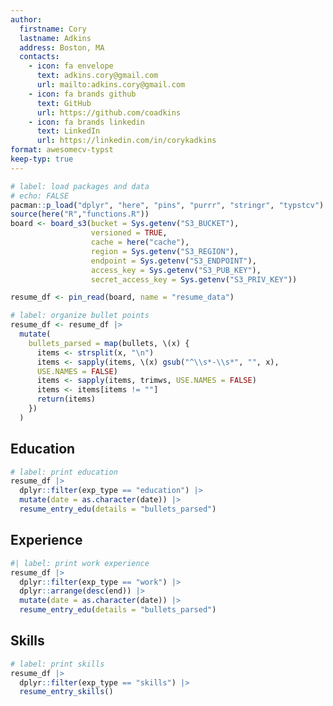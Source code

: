 ```yaml
---
author:
  firstname: Cory
  lastname: Adkins
  address: Boston, MA
  contacts:
    - icon: fa envelope
      text: adkins.cory@gmail.com 
      url: mailto:adkins.cory@gmail.com
    - icon: fa brands github 
      text: GitHub
      url: https://github.com/coadkins
    - icon: fa brands linkedin
      text: LinkedIn
      url: https://linkedin.com/in/corykadkins
format: awesomecv-typst
keep-typ: true
---
```

```r
# label: load packages and data
# echo: FALSE
pacman::p_load("dplyr", "here", "pins", "purrr", "stringr", "typstcv")
source(here("R","functions.R"))
board <- board_s3(bucket = Sys.getenv("S3_BUCKET"),
                  versioned = TRUE,
                  cache = here("cache"),
                  region = Sys.getenv("S3_REGION"),
                  endpoint = Sys.getenv("S3_ENDPOINT"),
                  access_key = Sys.getenv("S3_PUB_KEY"),
                  secret_access_key = Sys.getenv("S3_PRIV_KEY"))

resume_df <- pin_read(board, name = "resume_data")
```

```r
# label: organize bullet points
resume_df <- resume_df |> 
  mutate(
    bullets_parsed = map(bullets, \(x) {
      items <- strsplit(x, "\n")
      items <- sapply(items, \(x) gsub("^\\s*-\\s*", "", x), 
      USE.NAMES = FALSE)
      items <- sapply(items, trimws, USE.NAMES = FALSE)
      items <- items[items != ""]
      return(items)
    })
  )
```
## Education
```r
# label: print education
resume_df |>
  dplyr::filter(exp_type == "education") |>
  mutate(date = as.character(date)) |>
  resume_entry_edu(details = "bullets_parsed")
```
## Experience

```r
#| label: print work experience 
resume_df |>
  dplyr::filter(exp_type == "work") |>
  dplyr::arrange(desc(end)) |> 
  mutate(date = as.character(date)) |>
  resume_entry_edu(details = "bullets_parsed")
```


## Skills
```r
# label: print skills 
resume_df |>
  dplyr::filter(exp_type == "skills") |>
  resume_entry_skills()
```